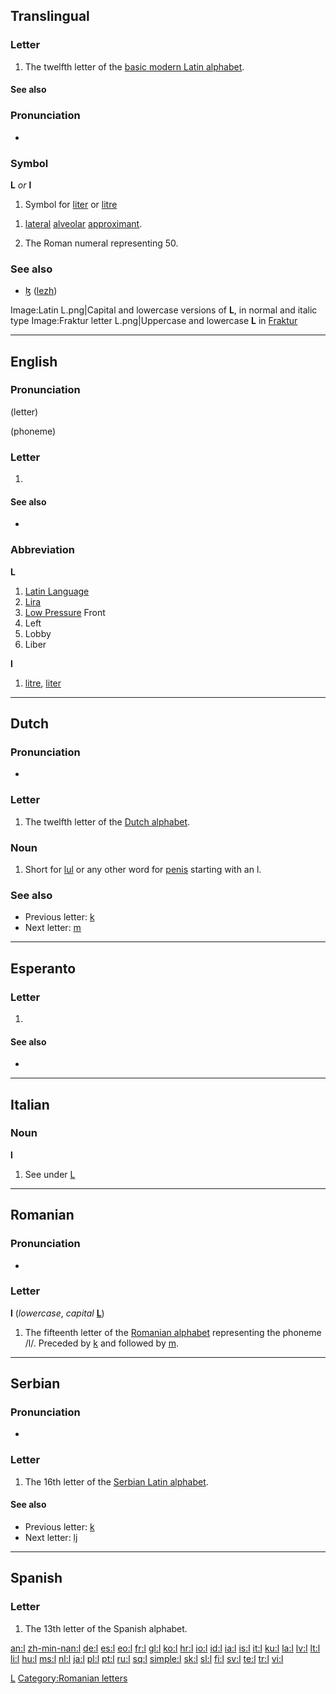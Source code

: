 {{Basic Latin character info|image=[[Image:Letter l.svg|50px]]|name=LATIN SMALL LETTER L|hex=6C}}
{{also|Appendix:Variations of "l"|I|1|Ӏ|}}
==Translingual==
{{wikipedia}}

===Letter===
{{mul-letter|upper=L|lower=l|script=Latn}}

# The twelfth letter of the [[Appendix:Latin script|basic modern Latin alphabet]].

====See also====
{{Latn-script}}

===Pronunciation===
* {{audio|Alveolar_lateral_approximant.ogg|IPA}}

===Symbol===
'''L''' ''or'' '''l'''

# Symbol for [[liter]] or [[litre]]

{{infl|mul|symbol}}
# {{context|IPA}} [[lateral]] [[alveolar]] [[approximant]].
# The Roman numeral representing 50.

===See also===
* [[ɮ]] ([[lezh]])
{{Letter
|page=L
|NATO=Lima
|Morse=·–··
|Character=L
|Braille=⠇
}}
<gallery caption="Letter styles" perrow=3>
Image:Latin L.png|Capital and lowercase versions of '''L''', in normal and italic type
Image:Fraktur letter L.png|Uppercase and lowercase '''L''' in [[Fraktur]]
</gallery>

[[Category:IPA symbols|L]]

----

==English==

===Pronunciation===
(letter){{IPA|/ɛl/|lang=en}}
: {{audio|en-us-L.ogg|Audio (US)}}
: {{audio|en-uk-l.ogg|Audio (UK)}}
(phoneme){{IPA|/l/|/ɫ/|lang=en}}

===Letter===
{{en-letter|upper=L|lower=l}}

# {{Latn-def|en|letter|12|el}}

====See also====
* {{list|en|Latin script letters}}

===Abbreviation===
'''L'''

# [[Latin Language]]
# [[Lira]]
# [[Low Pressure]] Front
# Left
# Lobby
# Liber

'''l'''

# [[litre]], [[liter]]

----

==Dutch==

===Pronunciation===
* {{sense|letter name}} {{IPA|/ɛl/|lang=nl}}

===Letter===
{{infl|nl|letter|lower case||upper case|L}}

# The twelfth letter of the [[Dutch alphabet]].

===Noun===
{{infl|nl|noun}}

# {{euphemism|lang=nl}} Short for [[lul#Dutch|lul]] or any other word for [[penis#Dutch|penis]] starting with an l.

===See also===
* Previous letter: [[k#Dutch|k]]
* Next letter: [[m#Dutch|m]]

----

==Esperanto==

===Letter===
{{eo-letter|upper=L|lower=l}}

# {{Latn-def|eo|letter|15|lo}}

====See also====
* {{list|eo|Latin script letters}}

----

==Italian==

===Noun===
'''l''' {{m|f|inv}}

# See under [[L#Italian|L]]

----

==Romanian==

===Pronunciation===
* {{IPA|/el/|lang=ro}}

===Letter===
'''l''' (''lowercase'', ''capital'' '''[[L]]''')

# The fifteenth letter of the [[Romanian alphabet]] representing the phoneme /l/. Preceded by [[k]] and followed by [[m]].

[[Category:Romanian letters]]

----

==Serbian==

===Pronunciation===
* {{qualifier|phoneme}} {{IPA|/l/|lang=sr}}

===Letter===
{{infl|sr|letter|lower case||upper case|L}}

# The 16th letter of the [[Serbian Latin alphabet]].

====See also====
* Previous letter: [[k#Serbian|k]]
* Next letter: [[lj#Serbian|lj]]

----

==Spanish==

===Letter===
{{infl|es|letter|lower case||upper case|L}}

# The 13th letter of the Spanish alphabet.

[[an:l]]
[[zh-min-nan:l]]
[[de:l]]
[[es:l]]
[[eo:l]]
[[fr:l]]
[[gl:l]]
[[ko:l]]
[[hr:l]]
[[io:l]]
[[id:l]]
[[ia:l]]
[[is:l]]
[[it:l]]
[[ku:l]]
[[la:l]]
[[lv:l]]
[[lt:l]]
[[li:l]]
[[hu:l]]
[[ms:l]]
[[nl:l]]
[[ja:l]]
[[pl:l]]
[[pt:l]]
[[ru:l]]
[[sq:l]]
[[simple:l]]
[[sk:l]]
[[sl:l]]
[[fi:l]]
[[sv:l]]
[[te:l]]
[[tr:l]]
[[vi:l]]